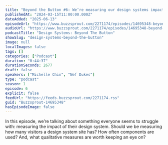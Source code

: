```yaml
---
title: "Beyond the Button #6: We’re measuring our design systems impact, right?"
publishedAt: "2024-03-15T11:00:00.000Z"
dateAdded: "2025-06-13"
episodeUrl: "https://www.buzzsprout.com/2271174/episodes/14695348-beyond-the-button-6-we-re-measuring-our-design-systems-impact-right.mp3"
audioUrl: "https://www.buzzsprout.com/2271174/episodes/14695348-beyond-the-button-6-we-re-measuring-our-design-systems-impact-right.mp3"
podcastTitle: "Design Systems: Beyond The Button"
showSlug: "design-systems-beyond-the-button"
image: null
localImages: false
tags: []
categories: ["Podcast"]
duration: "0:44:37"
durationSeconds: 2677
draft: false
speakers: ["Michelle Chin", "Nef Dukes"]
type: "podcast"
season: 1
episode: 6
explicit: false
feedUrl: "https://feeds.buzzsprout.com/2271174.rss"
guid: "Buzzsprout-14695348"
hasEpisodeImage: false
---
```

In this episode, we’re talking about something everyone seems to struggle with: measuring the impact of their design system. Should we be measuring how many visitors a design system site has? How often components are used? And, what qualitative measures are worth keeping an eye on?
